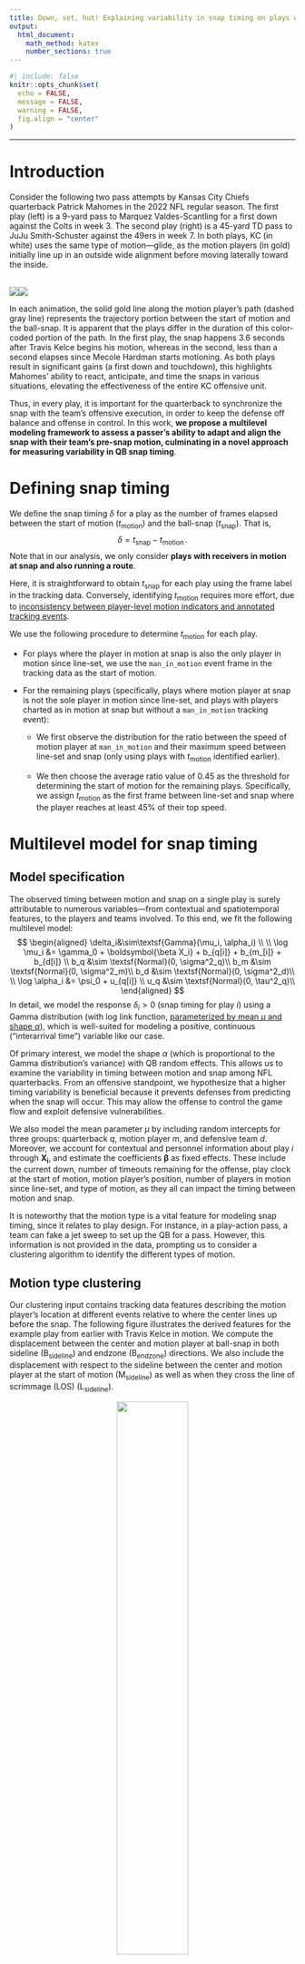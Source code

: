 ```yaml
---
title: Down, set, hut! Explaining variability in snap timing on plays with motion
output: 
  html_document: 
    math_method: katex
    number_sections: true
---
```


```r
#| include: false
knitr::opts_chunk$set(
  echo = FALSE,
  message = FALSE,
  warning = FALSE,
  fig.align = "center"
)
```

---

# Introduction

Consider the following two pass attempts by Kansas City Chiefs quarterback Patrick Mahomes in the 2022 NFL regular season.
The first play (left) is a 9-yard pass to Marquez Valdes-Scantling for a first down against the Colts in week 3.
The second play (right) is a 45-yard TD pass to JuJu Smith-Schuster against the 49ers in week 7.
In both plays, KC (in white) uses the same type of motion---glide, as the motion players (in gold) initially line up in an outside wide alignment before moving laterally toward the inside.

:::: {style="display: flex;"}
::: {}
<br>
<center>
<img src="../figures/kelce_motion.gif">
</center>
:::
::: {}
<br>
<center>
<img src="../figures/hardman_motion.gif">
</center>
:::
::::

In each animation, the solid gold line along the motion player's path (dashed gray line) represents the trajectory portion between the start of motion and the ball-snap.
It is apparent that the plays differ in the duration of this color-coded portion of the path.
In the first play, the snap happens 3.6 seconds after Travis Kelce begins his motion, whereas in the second, less than a second elapses since Mecole Hardman starts motioning.
As both plays result in significant gains (a first down and touchdown), this highlights Mahomes' ability to react, anticipate, and time the snaps in various situations, elevating the effectiveness of the entire KC offensive unit.

Thus, in every play, it is important for the quarterback to synchronize the snap with the team's offensive execution, in order to keep the defense off balance and offense in control.
In this work, **we propose a multilevel modeling framework to assess a passer's ability to adapt and align the snap with their team's pre-snap motion, culminating in a novel approach for measuring variability in QB snap timing**.

# Defining snap timing

We define the snap timing $\delta$ for a play as the number of frames elapsed between the start of motion $(t_{\text{motion}})$ and the ball-snap $(t_{\text{snap}})$.
That is,$$\delta=t_{\text{snap}}-t_{\text{motion}}\,.$$ 
Note that in our analysis, we only consider **plays with receivers in motion at snap and also running a route**.

Here, it is straightforward to obtain $t_{\text{snap}}$ for each play using the frame label in the tracking data.
Conversely, identifying $t_{\text{motion}}$ requires more effort, due to [inconsistency between player-level motion indicators and annotated tracking events](https://www.kaggle.com/competitions/nfl-big-data-bowl-2025/discussion/543709).

We use the following procedure to determine $t_{\text{motion}}$ for each play. 

*   For plays where the player in motion at snap is also the only player in motion since line-set, we use the `man_in_motion` event frame in the tracking data as the start of motion.

*   For the remaining plays (specifically, plays where motion player at snap is not the sole player in motion since line-set, and plays with players charted as in motion at snap but without a `man_in_motion` tracking event):

    *   We first observe the distribution for the ratio between the speed of motion player at `man_in_motion` and their maximum speed between line-set and snap (only using plays with $t_{\text{motion}}$ identified earlier). 

    *   We then choose the average ratio value of 0.45 as the threshold for determining the start of motion for the remaining plays. Specifically, we assign $t_{\text{motion}}$ as the first frame between line-set and snap where the player reaches at least 45% of their top speed.

# Multilevel model for snap timing

## Model specification

The observed timing between motion and snap on a single play is surely attributable to numerous variables---from contextual and spatiotemporal features, to the players and teams involved.
To this end, we fit the following multilevel model:
$$
\begin{aligned}
\delta_i&\sim\textsf{Gamma}(\mu_i, \alpha_i) \\
\\
\log \mu_i &= \gamma_0 + \boldsymbol{\beta X_i} + b_{q[i]} + b_{m_[i]} + b_{d[i]} \\
b_q  &\sim \textsf{Normal}(0, \sigma^2_q)\\
b_m  &\sim \textsf{Normal}(0, \sigma^2_m)\\
b_d  &\sim \textsf{Normal}(0, \sigma^2_d)\\
\\
\log \alpha_i &= \psi_0 + u_{q[i]} \\
u_q  &\sim \textsf{Normal}(0, \tau^2_q)\\
\end{aligned}
$$
In detail, we model the response $\delta_i > 0$ (snap timing for play $i$) using a Gamma distribution (with log link function,
[parameterized by mean $\mu$ and shape $\alpha$](https://paulbuerkner.com/brms/articles/brms_families.html#:~:text=The%20density%20of%20the%20Gamma,shape%20parameter)),
which is well-suited for modeling a positive, continuous ("interarrival time") variable like our case.

Of primary interest, we model the shape $\alpha$ (which is proportional to the Gamma distribution's variance) with QB random effects.
This allows us to examine the variability in timing between motion and snap among NFL quarterbacks.
From an offensive standpoint, we hypothesize that a higher timing variability is beneficial because it prevents defenses from predicting when the snap will occur.
This may allow the offense to control the game flow and exploit defensive vulnerabilities.

We also model the mean parameter $\mu$ by including random intercepts for three groups: quarterback $q$, motion player $m$, and defensive team $d$.
Moreover, we account for contextual and personnel information about play $i$ through $\boldsymbol{X_i}$, and estimate the coefficients $\boldsymbol\beta$ as fixed effects.
These include the current down, number of timeouts remaining for the offense, play clock at the start of motion, motion player's position, number of players in motion since line-set, and type of motion, as they all can impact the timing between motion and snap.

It is noteworthy that the motion type is a vital feature for modeling snap timing, since it relates to play design.
For instance, in a play-action pass, a team can fake a jet sweep to set up the QB for a pass.
However, this information is not provided in the data, prompting us to consider a clustering algorithm to identify the different types of motion.

## Motion type clustering

Our clustering input contains tracking data features describing the motion player's location at different events relative to where the center lines up before the snap.
The following figure illustrates the derived features for the example play from earlier with Travis Kelce in motion.
We compute the displacement between the center and motion player at ball-snap in both sideline $(\textsf{B}_{\textsf{sideline}})$ and endzone $(\textsf{B}_{\textsf{endzone}})$ directions.
We also include the displacement with respect to the sideline between the center and motion player at the start of motion $(\textsf{M}_{\textsf{sideline}})$ as well as when they cross the line of scrimmage (LOS) $(\textsf{L}_{\textsf{sideline}})$.

<center>
<img src="../figures/clustering_features.png" style="width:50%">
</center>

Note that for plays where the motion player never crosses the LOS, we instead use their location at either the QB event (e.g., forward pass, sack) or 3 seconds after the snap (depending on which happens sooner) in place of $\textsf{L}_{\textsf{sideline}}$.
The aforementioned 3-second threshold is chosen using the observed distribution of the time elapsed from snap to crossing LOS for plays where motion players do cross the LOS, as it captures a sufficiently large fraction (~95%) of the values.

We fit a Gaussian mixture model via the `mclust` `R` package to obtain unsupervised labels for the pre-snap motions.
We select the optimal number of Gaussian clusters to be $G=6$ using BIC, and validate the cluster assignment through visual inspection of player motion trajectories in each cluster.
Ultimately, we condition on these cluster labels as fixed effects in modeling the mean snap timing $\mu$, so that our estimates of QB snap timing variability $u_q$ (at the shape-level) are not confounded by different types of motion.

# Analysis

Our multilevel model is fit in a Bayesian framework via the `brms` `R` package using four parallel chains of 10,000 iterations and 5,000 burn-in draws.
We perform diagnostics by inspecting trace plots as well as computing the $\widehat{R}$ and effective sample size statistics, and find no issues with model convergence and efficiency.
We quantify uncertainty for our model parameters with posterior distributions.
As it turns out, among the considered random effects, the largest source variation is between QBs when modeling the snap timing shape (captured by $\tau_q^2$).
Thus, we focus on the QB shape random effects $u_q$ in the following analysis.

## Leaderboard

The following figure displays the posterior distributions for the shape random effect $u_q$ (ordered by posterior mean) for QBs with at least 50 pass attempts across the considered motion plays.
For each player, the posterior mean provides an estimate for their ability to maintain variability in snap timing, **with higher posterior mean values corresponding to greater variability in timing between the start of motion and snap**.

Patrick Mahomes stands out as the top QB according our measure, adding the ability to time snaps as another element to his success.
Other high-caliber QBs such as Tom Brady and Josh Allen are also among the leaders in our rankings.
Note that there is considerable uncertainty in our estimates, as demonstrated by the rather wide credible intervals (CIs), which is unsurprising given our limited sample of motion plays.
Still, we observe substantial differences in the CIs across this subset of QBs.
For instance, the 95% CI for Daniel Jones (who ranks last in our leaderboard) does not overlap with the top five quarterbacks' 95% CIs.

```r
#| fig-height: 8
#| fig-width: 6
readRDS("../figures/posteriors_slab.rds")
```

## Comparison to havoc rate

We now examine the relationship between the posterior mean for the QB shape random effect $u_q$ and a measure of "havoc rate".
Here, a havoc event is defined as whether any of the following defensive outcomes are generated on a play: pass breakup, forced fumble, tackle for loss, interception, sack, and pressure.
The figure below is a scatterplot of the posterior mean for the shape random effect and havoc rate across all passing plays over the first nine weeks of the 2022 NFL season (left) and only the considered motion plays (right) for the same subset of QBs as before.

**We observe that lower snap timing variability corresponds to higher rate of facing havoc events created by the opposing defense.**
This makes intuitive sense, as when there is little variability in timing, the offense is likely to be predictable and experience unfavorable play outcomes.
In contrast, by varying the duration between motion and snap, offenses can create uncertainty, forcing defenders to play more cautiously which reduces their effectiveness in executing disruptive plays.

```r
#| fig-height: 4.1
#| fig-width: 10
readRDS("../figures/corr_havoc.rds")
```

As a side note, the posterior mean for the shape random effect scarcely correlates with the rate of motion on all passing plays $(r = 0.11)$ over the first nine weeks of the 2022 season.
Additionally, there is a weak correlation between motion rate and havoc rate $(r = -0.09)$.
This suggests that **our measure of QB snap timing variability provides independent information of motion tendency, while also being a more direct indicator of encountering defensive disruptions than the prevalence of motion**.

# Discussion

Variability in snap timing is an essential aspect for an offense to dictate plays and make it difficult for defenses to anticipate and react.
Through multilevel modeling, we provide an assessment of a quarterback's ability to maintain variable snap timing with their teammates' motion.
We demonstrate that higher variability in snap timing is beneficial for the passing game, as it relates to experiencing less disruptions generated by the defense.
Although we solely focus on snap timing for passing plays with motion, we believe our estimates may also serve as proxies for QB awareness or pocket presence, as indicated by the moderate correlation with havoc rate across all passing plays (not just the plays considered in our model).

Our proposed framework is not without limitations.
First, to identify the start of motion, we use a threshold-based criterion which relies on the moment at which the motion player achieves a certain fraction of their top speed prior to the snap.
This is certainly a simple viewpoint, as one could come up with a more robust definition by building a model to predict the starting motion frame.
Further, despite the reasonable set of inputs in our cluster analysis, there is possibly room for improvement in identifying the motion types by having more refined features, or alternatively using a functional clustering approach.
Since neither of these tasks is the main focus of our work, we leave these explorations for the future.

Additionally, our study is limited to only passing plays with receivers in motion at snap.
This introduces a selection bias into our analysis by excluding running plays and various QBs who do not meet the cutoff for minimum pass attempts on motion plays (e.g., Jalen Hurts and Joe Burrow).
We also recognize that while we refer to our estimates as "QB random effects", they are certainly correlated with the team's center and coach's play-calling.
Nevertheless, **we believe our contribution is a novel description of snap timing variability and reveals insight into an understudied area of football.**


# Appendix {-}

All code is available at https://github.com/qntkhvn/timing.

RY thanks Sam Schwartzstein for a conversation which motivated the topic of QB snap timing variability.
QN thanks Nick Wan whose [Twitch stream](https://www.twitch.tv/nickwan_datasci) and [Kaggle notebook](https://www.kaggle.com/code/nickwan/fly-sweeps-are-the-best-rushing-play) inspired the definition and identification of motion in this work.

On a personal note, QN failed to convince RY to name the metric *STRAIN (Patrick's version)*, where STRAIN stands for Snap Timing Rhythm and Adaptability INdex.

---

[Quang Nguyen](https://github.com/qntkhvn) and [Ron Yurko](https://github.com/ryurko)

Department of Statistics & Data Science

Carnegie Mellon University
